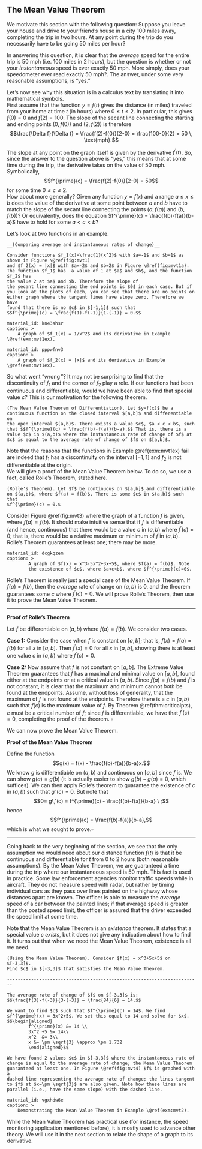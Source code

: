 ## The Mean Value Theorem {#sec:mvt}

We motivate this section with the following question: Suppose you leave
your house and drive to your friend's house in a city 100 miles away,
completing the trip in two hours. At any point during the trip do you
necessarily have to be going 50 miles per hour?

In answering this question, it is clear that the *average* speed for the
entire trip is 50 mph (i.e. 100 miles in 2 hours), but the question is
whether or not your *instantaneous* speed is ever exactly 50 mph. More
simply, does your speedometer ever read exactly 50 mph?. The answer,
under some very reasonable assumptions, is "yes."

Let's now see why this situation is in a calculus text by translating it
into mathematical symbols.\
First assume that the function $y = f(t)$ gives the distance (in miles)
traveled from your home at time $t$ (in hours) where $0\le t\le 2$. In
particular, this gives $f(0)=0$ and $f(2)=100$. The slope of the secant
line connecting the starting and ending points $(0,f(0))$ and $(2,f(2))$
is therefore
$$\frac{\Delta f}{\Delta t} = \frac{f(2)-f(0)}{2-0} = \frac{100-0}{2} = 50 \, \text{mph}.$$

The slope at any point on the graph itself is given by the derivative
$f^{\prime}(t)$. So, since the answer to the question above is "yes,"
this means that at some time during the trip, the derivative takes on
the value of 50 mph. Symbolically,
$$f^{\prime}(c) = \frac{f(2)-f(0)}{2-0} = 50$$ for some time
$0\le c \le 2.$\
How about more generally? Given any function $y=f(x)$ and a range
$a\le x\le b$ does the value of the derivative at some point between $a$
and $b$ have to match the slope of the secant line connecting the points
$(a,f(a))$ and $(b,f(b))$? Or equivalently, does the equation
$f^{\prime}(c) = \frac{f(b)-f(a)}{b-a}$ have to hold for some
$a < c < b$?

Let's look at two functions in an example.\

```example

__(Comparing average and instantaneous rates of change)__

Consider functions $f_1(x)=\frac{1}{x^2}$ with $a=-1$ and $b=1$ as shown in Figure \@ref(fig:mvt1) 
and $f_2(x) = |x|$ with $a=-2$ and $b=2$ in Figure \@ref(fig:mvt1a).
The function $f_1$ has  a value of 1 at $a$ and $b$, and the function $f_2$ has 
the value 2 at $a$ and $b. Therefore the slope of
the secant line connecting the end points is $0$ in each case. But if
you look at the plots of each, you can see that there are no points on
either graph where the tangent lines have slope zero. Therefore we have
found that there is no $c$ in $[-1,1]$ such that
$$f^{\prime}(c) = \frac{f(1)-f(-1)}{1-(-1)} = 0.$$

```

```geogebra
material_id: kn43shsr
caption: >
    A graph of $f_1(x) = 1/x^2$ and its derivative in Example \@ref(exm:mvt1ex).
```

```geogebra
material_id: pppwfnv3
caption: >
    A graph of $f_2(x) = |x|$ and its derivative in Example \@ref(exm:mvt1ex).
```


So what went "wrong "? It may not be surprising to find that the
discontinuity of $f_1$ and the corner of $f_2$ play a role. If our
functions had been continuous and differentiable, would we have been
able to find that special value $c$? This is our motivation for the
following theorem.

```theorem

(The Mean Value Theorem of Differentiation). Let $y=f(x)$ be a
continuous function on the closed interval $[a,b]$ and differentiable on
the open interval $(a,b)$. There exists a value $c$, $a < c < b$, such
that $$f^{\prime}(c) = \frac{f(b)-f(a)}{b-a}.$$ That is, there is a
value $c$ in $(a,b)$ where the instantaneous rate of change of $f$ at
$c$ is equal to the average rate of change of $f$ on $[a,b]$.

```

Note that the reasons that the functions in Example \@ref(exm:mvt1ex) fail
are indeed that $f_1$ has a discontinuity on the interval $[-1,1]$ and
$f_2$ is not differentiable at the origin.\
We will give a proof of the Mean Value Theorem below. To do so, we use a
fact, called Rolle's Theorem, stated here.

```theorem

(Rolle's Theorem). Let $f$ be continuous on $[a,b]$ and differentiable
on $(a,b)$, where $f(a) = f(b)$. There is some $c$ in $(a,b)$ such that
$f^{\prime}(c) = 0.$

```

Consider Figure \@ref(fig:mvt3) where the graph of a function $f$ is
given, where $f(a) = f(b)$. It should make intuitive sense that if $f$
is differentiable (and hence, continuous) that there would be a value
$c$ in $(a,b)$ where $f^{\prime}(c)=0$; that is, there would be a
relative maximum or minimum of $f$ in $(a,b)$. Rolle's Theorem
guarantees at least one; there may be more.

```geogebra
material_id: dcgkqzem
caption: >
        A graph of $f(x) = x^3-5x^2+3x+5$, where $f(a) = f(b)$. Note 
        the existence of $c$, where $a<c<b$, where $f^{\prime}(c)=0$.

```

Rolle's Theorem is really just a special case of the Mean Value Theorem.
If $f(a) = f(b)$, then the *average* rate of change on $(a,b)$ is $0$,
and the theorem guarantees some $c$ where $f^{\prime}(c)=0$. We will
prove Rolle's Theorem, then use it to prove the Mean Value Theorem.

------


**Proof of Rolle's Theorem**

Let $f$ be differentiable on $(a,b)$ where $f(a)=f(b)$. We consider two
cases.

**Case 1:** Consider the case when $f$ is constant on $[a,b]$; that is,
$f(x) = f(a) = f(b)$ for all $x$ in $[a,b]$. Then $f^{\prime}(x) = 0$
for all $x$ in $[a,b]$, showing there is at least one value $c$ in
$(a,b)$ where $f^{\prime}(c)=0$.

**Case 2:** Now assume that $f$ is not constant on $[a,b]$. The Extreme
Value Theorem guarantees that $f$ has a maximal and minimal value on
$[a,b]$, found either at the endpoints or at a critical value in
$(a,b)$. Since $f(a)=f(b)$ and $f$ is not constant, it is clear that the
maximum and minimum cannot *both* be found at the endpoints. Assume,
without loss of generality, that the maximum of $f$ is not found at the
endpoints. Therefore there is a $c$ in $(a,b)$ such that $f(c)$ is the
maximum value of $f$. By Theorem \@ref(thm:criticalpts), $c$ must be a
critical number of $f$; since $f$ is differentiable, we have that
$f^{\prime}(c) = 0$, completing the proof of the theorem. $\square$\

We can now prove the Mean Value Theorem.

**Proof of the Mean Value Theorem**

Define the function $$g(x) = f(x) - \frac{f(b)-f(a)}{b-a}x.$$ We know
$g$ is differentiable on $(a,b)$ and continuous on $[a,b]$ since $f$ is.
We can show $g(a)=g(b)$ (it is actually easier to show $g(b)-g(a)=0$,
which suffices). We can then apply Rolle's theorem to guarantee the
existence of $c$ in $(a,b)$ such that $g\,'(c) = 0$. But note that
$$0= g\,'(c) = f^{\prime}(c) - \frac{f(b)-f(a)}{b-a} \ ;$$ hence
$$f^{\prime}(c) = \frac{f(b)-f(a)}{b-a},$$ which is what we sought to
prove.$\square$\

-------

Going back to the very beginning of the section, we see that the only
assumption we would need about our distance function $f(t)$ is that it
be continuous and differentiable for $t$ from 0 to 2 hours (both
reasonable assumptions). By the Mean Value Theorem, we are guaranteed a
time during the trip where our instantaneous speed is 50 mph. This fact
is used in practice. Some law enforcement agencies monitor traffic
speeds while in aircraft. They do not measure speed with radar, but
rather by timing individual cars as they pass over lines painted on the
highway whose distances apart are known. The officer is able to measure
the *average* speed of a car between the painted lines; if that average
speed is greater than the posted speed limit, the officer is assured
that the driver exceeded the speed limit at some time.

Note that the Mean Value Theorem is an *existence* theorem. It states
that a special value $c$ *exists*, but it does not give any indication
about how to find it. It turns out that when we need the Mean Value
Theorem, existence is all we need.\

```example

(Using the Mean Value Theorem). Consider $f(x) = x^3+5x+5$ on $[-3,3]$.
Find $c$ in $[-3,3]$ that satisfies the Mean Value Theorem.

------------------------------------------------------------------------

The average rate of change of $f$ on $[-3,3]$ is:
$$\frac{f(3)-f(-3)}{3-(-3)} = \frac{84}{6} = 14.$$

We want to find $c$ such that $f^{\prime}(c) = 14$. We find
$f^{\prime}(x) = 3x^2+5$. We set this equal to 14 and solve for $x$.
$$\begin{aligned}
        f^{\prime}(x) &= 14 \\
        3x^2 +5 &= 14\\
        x^2  &= 3\\
        x &= \pm \sqrt{3} \approx \pm 1.732
        \end{aligned}$$

We have found 2 values $c$ in $[-3,3]$ where the instantaneous rate of
change is equal to the average rate of change; the Mean Value Theorem
guaranteed at least one. In Figure \@ref(fig:mvt4) $f$ is graphed with a
dashed line representing the average rate of change; the lines tangent
to $f$ at $x=\pm \sqrt{3}$ are also given. Note how these lines are
parallel (i.e., have the same slope) with the dashed line.
```

```geogebra
material_id: vgxhdw6e
caption: >
    Demonstrating the Mean Value Theorem in Example \@ref(exm:mvt2).

```



While the Mean Value Theorem has practical use (for instance, the speed
monitoring application mentioned before), it is mostly used to advance
other theory. We will use it in the next section to relate the shape of
a graph to its derivative.
